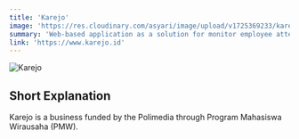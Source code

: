 ```yaml
---
title: 'Karejo'
image: 'https://res.cloudinary.com/asyari/image/upload/v1725369233/karejo_zlcso2.png'
summary: 'Web-based application as a solution for monitor employee attendance.'
link: 'https://www.karejo.id'
---
```


![Karejo](https://res.cloudinary.com/asyari/image/upload/v1725369233/karejo_zlcso2.png)

## Short Explanation

Karejo is a business funded by the Polimedia through Program Mahasiswa Wirausaha (PMW).
